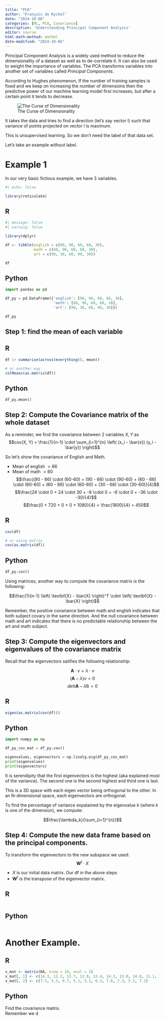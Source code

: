 ```yaml
---
title: "PCA"
author: "François de Ryckel"
date: "2024-10-06"
categories: [ML, PCA, Covariance]
description: 'Understanding Principal Component Analysis'
editor: source
html-math-method: mathml
date-modified: "2024-10-06"
---
```


Principal Component Analysis is a widely used method to reduce the dimensionality of a dataset as well as to de-correlate it.  It can also be used to weight the importance of variables.  The PCA transforms variables into another set of variables called *Principal Components*.  

::: {.callout-note}
According to Hughes phenomenon, If the number of training samples is fixed and we keep on increasing the number of dimensions then the predictive power of our machine learning model first increases, but after a certain point it tends to decrease.

![The Curse of Dimensionality](curse_of_dimensionality.png)
:::

It takes the data and tries to find a direction (let's say vector l) such that variance of points projected on vector l is maximum.  

This is unsupervised learning.  So we don't need the label of that data set.  



Let's take an example without label.

# Example 1 

In our very basic fictious example, we have 3 variables. 

```r
#| echo: false

library(reticulate)
```

::: {.panel-tabset}

## R  

```r
#| message: false
#| warning: false

library(dplyr)

df <- tibble(english = c(90, 90, 60, 60, 30), 
             math = c(60, 90, 60, 60, 30), 
             art = c(90, 30, 60, 90, 30))

df
```
## Python 

```python
import pandas as pd

df_py = pd.DataFrame({'english': [90, 90, 60, 60, 30], 
                      'math': [60, 90, 60, 60, 30], 
                      'art': [90, 30, 60, 90, 30]})

df_py
```

:::


## Step 1: find the mean of each variable 

::: {.panel-tabset}

## R  

```r
df |> summarise(across(everything(), mean))

# or another way
colMeans(as.matrix(df))
```

## Python

```python
df_py.mean()
```

:::

## Step 2: Compute the Covariance matrix of the whole dataset  

As a reminder, we find the covariance between 2 variables $X, Y$ as 
$$cov(X, Y) = \frac{1}{n-1} \cdot \sum_{i=1}^{n} \left( (x_i - \bar{x}) (y_i - \bar{y}) \right)$$

So let's show the covariance of English and Math. 

* Mean of english $= 66$
* Mean of math $= 60$
$$\frac{(90 - 66) \cdot (60-60) + (90 - 66) \cdot (90-60) + (60 - 66) \cdot (60-60) + (60 - 66) \cdot (60-60) + (30 - 66) \cdot (30-60)}{4}$$
$$\frac{24 \cdot 0 + 24 \cdot 30 + -6 \cdot 0 + -6 \cdot 0 + -36 \cdot -30}{4}$$
$$\frac{0 + 720 + 0 + 0 + 1080}{4} = \frac{1800}{4} = 450$$



::: {.panel-tabset}

## R  

```r
cov(df)

# or using matrix
cov(as.matrix(df))
```

## Python

```python
df_py.cov()
```

:::

Using matrices, another way to compute the covariance matrix is the following: 

$$\frac{1}{n-1} \left( \textbf{X} - \bar{X} \right)^T \cdot \left( \textbf{X} - \bar{X} \right)$$

Remember, the positive covariance between math and english indicates that both subject covary in the same direction.  And the null covariance between math and art indicates that there is no predictable relationship between the art and math subject.  

## Step 3: Compute the eigenvectors and eigenvalues of the covariance matrix  

Recall that the eigenvectors satifies the following relationship: 

$$\textbf{A}\cdot v = {\lambda} \cdot v$$
$$\left( \textbf{A} - \lambda \right) v = 0$$ 
$$det\left( \textbf{A} - \lambda \textbf{I} \right) = 0$$

::: {.panel-tabset}

## R  

```r
eigen(as.matrix(cov(df)))
```

## Python

```python
import numpy as np

df_py_cov_mat = df_py.cov()

eigenvalues, eigenvectors = np.linalg.eig(df_py_cov_mat)
print(eigenvalues)
print(eigenvectors)
```

:::

It is serendipity that the first eigenvectors is the highest (aka explained most of the variance).  The second one is the second highest and third one is last.  

This is a 3D space with each eigen vector being orthogonal to the other.  In an N-dimensional space, each eigenvectors are orthogonal. 

To find the percentage of variance expalained by the eigenvalue $k$ (where $k$ is one of the dimension), we compute: 

$$\frac{\lambda_k}{\sum_{i=1}^{n}}$$

## Step 4: Compute the new data frame based on the principal components. 

To transform the eigenvectors to the new subspace we used: 
$$\textbf{W}^t \cdot X$$

* $X$ is our initial data matrix.  Our df in the above steps
* $\textbf{W}^t$ is the transpose of the eigenvector matrix. 

::: {.panel-tabset}

## R  

```r

```

## Python

```python

```

:::


# Another Example. 


::: {.panel-tabset}

## R  
```r
x_mat <- matrix(NA, nrow = 10, ncol = 2)
x_mat[, 1] <- c(14.3, 12.2, 13.7, 12.0, 13.4, 14.3, 13.0, 14.8, 11.1, 14.3)
x_mat[, 2] <- c(7.5, 5.5, 6.7, 5.1, 5.2, 6.3, 7.6, 7.3, 5.3, 7.2)
```

## Python 

:::


Find the covariance matrix.  
Remember we d
